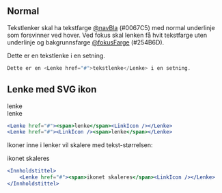 

## Normal

Tekstlenker skal ha tekstfarge [@navBla](/resources/colors) (#0067C5) med normal underlinje som forsvinner ved hover. 
Ved fokus skal lenken få hvit tekstfarge uten underlinje og bakgrunnsfarge [@fokusFarge](/resources/colors) (#254B6D).

<Example>
    Dette er en <Lenke href="#">tekstlenke</Lenke> i en setning.
</Example>

```jsx
Dette er en <Lenke href="#">tekstlenke</Lenke> i en setning.
```

## Lenke med SVG ikon

<Example>
    <Lenke href="#"><span>lenke</span><LinkIcon /></Lenke> <br/>
    <Lenke href="#"><LinkIcon /><span>lenke</span></Lenke>
</Example>

```jsx
<Lenke href="#"><span>lenke</span><LinkIcon /></Lenke>
<Lenke href="#"><LinkIcon /><span>lenke</span></Lenke>
```

Ikoner inne i lenker vil skalere med tekst-størrelsen:

<Example>
    <Innholdstittel><Lenke href="#"><span>ikonet skaleres</span><LinkIcon /></Lenke></Innholdstittel>
</Example>

```jsx
<Innholdstittel>
    <Lenke href="#"><span>ikonet skaleres</span><LinkIcon /></Lenke>
</Innholdstittel>
```
